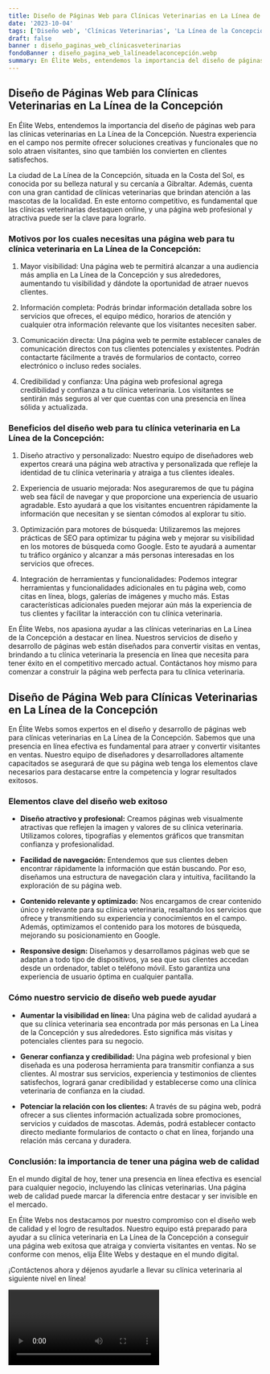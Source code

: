 ```yaml
---
title: Diseño de Páginas Web para Clínicas Veterinarias en La Línea de la Concepción
date: '2023-10-04'
tags: ['Diseño web', 'Clínicas Veterinarias', 'La Línea de la Concepción']
draft: false
banner : diseño_paginas_web_clínicasveterinarias
fondoBanner : diseño_pagina_web_lalíneadelaconcepción.webp
summary: En Élite Webs, entendemos la importancia del diseño de páginas web para las clínicas veterinarias en La Línea de la Concepción. Nuestra experiencia en el campo nos permite ofrecer soluciones creativas y funcionales que no solo atraen visitantes, sino que también los convierten en clientes satisfechos.
---
```


## Diseño de Páginas Web para Clínicas Veterinarias en La Línea de la Concepción

En Élite Webs, entendemos la importancia del diseño de páginas web para las clínicas veterinarias en La Línea de la Concepción. Nuestra experiencia en el campo nos permite ofrecer soluciones creativas y funcionales que no solo atraen visitantes, sino que también los convierten en clientes satisfechos.

La ciudad de La Línea de la Concepción, situada en la Costa del Sol, es conocida por su belleza natural y su cercanía a Gibraltar. Además, cuenta con una gran cantidad de clínicas veterinarias que brindan atención a las mascotas de la localidad. En este entorno competitivo, es fundamental que las clínicas veterinarias destaquen online, y una página web profesional y atractiva puede ser la clave para lograrlo.

### Motivos por los cuales necesitas una página web para tu clínica veterinaria en La Línea de la Concepción:

1. Mayor visibilidad: Una página web te permitirá alcanzar a una audiencia más amplia en La Línea de la Concepción y sus alrededores, aumentando tu visibilidad y dándote la oportunidad de atraer nuevos clientes.

2. Información completa: Podrás brindar información detallada sobre los servicios que ofreces, el equipo médico, horarios de atención y cualquier otra información relevante que los visitantes necesiten saber.

3. Comunicación directa: Una página web te permite establecer canales de comunicación directos con tus clientes potenciales y existentes. Podrán contactarte fácilmente a través de formularios de contacto, correo electrónico o incluso redes sociales.

4. Credibilidad y confianza: Una página web profesional agrega credibilidad y confianza a tu clínica veterinaria. Los visitantes se sentirán más seguros al ver que cuentas con una presencia en línea sólida y actualizada.

### Beneficios del diseño web para tu clínica veterinaria en La Línea de la Concepción:

1. Diseño atractivo y personalizado: Nuestro equipo de diseñadores web expertos creará una página web atractiva y personalizada que refleje la identidad de tu clínica veterinaria y atraiga a tus clientes ideales.

2. Experiencia de usuario mejorada: Nos aseguraremos de que tu página web sea fácil de navegar y que proporcione una experiencia de usuario agradable. Esto ayudará a que los visitantes encuentren rápidamente la información que necesitan y se sientan cómodos al explorar tu sitio.

3. Optimización para motores de búsqueda: Utilizaremos las mejores prácticas de SEO para optimizar tu página web y mejorar su visibilidad en los motores de búsqueda como Google. Esto te ayudará a aumentar tu tráfico orgánico y alcanzar a más personas interesadas en los servicios que ofreces.

4. Integración de herramientas y funcionalidades: Podemos integrar herramientas y funcionalidades adicionales en tu página web, como citas en línea, blogs, galerías de imágenes y mucho más. Estas características adicionales pueden mejorar aún más la experiencia de tus clientes y facilitar la interacción con tu clínica veterinaria.

En Élite Webs, nos apasiona ayudar a las clínicas veterinarias en La Línea de la Concepción a destacar en línea. Nuestros servicios de diseño y desarrollo de páginas web están diseñados para convertir visitas en ventas, brindando a tu clínica veterinaria la presencia en línea que necesita para tener éxito en el competitivo mercado actual. Contáctanos hoy mismo para comenzar a construir la página web perfecta para tu clínica veterinaria.

<GifSeo />

<Cta />

## Diseño de Página Web para Clínicas Veterinarias en La Línea de la Concepción

En Élite Webs somos expertos en el diseño y desarrollo de páginas web para clínicas veterinarias en La Línea de la Concepción. Sabemos que una presencia en línea efectiva es fundamental para atraer y convertir visitantes en ventas. Nuestro equipo de diseñadores y desarrolladores altamente capacitados se asegurará de que su página web tenga los elementos clave necesarios para destacarse entre la competencia y lograr resultados exitosos.

### Elementos clave del diseño web exitoso

- **Diseño atractivo y profesional:** Creamos páginas web visualmente atractivas que reflejen la imagen y valores de su clínica veterinaria. Utilizamos colores, tipografías y elementos gráficos que transmitan confianza y profesionalidad.

- **Facilidad de navegación:** Entendemos que sus clientes deben encontrar rápidamente la información que están buscando. Por eso, diseñamos una estructura de navegación clara y intuitiva, facilitando la exploración de su página web.

- **Contenido relevante y optimizado:** Nos encargamos de crear contenido único y relevante para su clínica veterinaria, resaltando los servicios que ofrece y transmitiendo su experiencia y conocimientos en el campo. Además, optimizamos el contenido para los motores de búsqueda, mejorando su posicionamiento en Google.

- **Responsive design:** Diseñamos y desarrollamos páginas web que se adaptan a todo tipo de dispositivos, ya sea que sus clientes accedan desde un ordenador, tablet o teléfono móvil. Esto garantiza una experiencia de usuario óptima en cualquier pantalla.

### Cómo nuestro servicio de diseño web puede ayudar

- **Aumentar la visibilidad en línea:** Una página web de calidad ayudará a que su clínica veterinaria sea encontrada por más personas en La Línea de la Concepción y sus alrededores. Esto significa más visitas y potenciales clientes para su negocio.

- **Generar confianza y credibilidad:** Una página web profesional y bien diseñada es una poderosa herramienta para transmitir confianza a sus clientes. Al mostrar sus servicios, experiencia y testimonios de clientes satisfechos, logrará ganar credibilidad y establecerse como una clínica veterinaria de confianza en la ciudad.

- **Potenciar la relación con los clientes:** A través de su página web, podrá ofrecer a sus clientes información actualizada sobre promociones, servicios y cuidados de mascotas. Además, podrá establecer contacto directo mediante formularios de contacto o chat en línea, forjando una relación más cercana y duradera.

### Conclusión: la importancia de tener una página web de calidad

En el mundo digital de hoy, tener una presencia en línea efectiva es esencial para cualquier negocio, incluyendo las clínicas veterinarias. Una página web de calidad puede marcar la diferencia entre destacar y ser invisible en el mercado.

En Élite Webs nos destacamos por nuestro compromiso con el diseño web de calidad y el logro de resultados. Nuestro equipo está preparado para ayudar a su clínica veterinaria en La Línea de la Concepción a conseguir una página web exitosa que atraiga y convierta visitantes en ventas. No se conforme con menos, elija Élite Webs y destaque en el mundo digital.

¡Contáctenos ahora y déjenos ayudarle a llevar su clínica veterinaria al siguiente nivel en línea!

<Video />

<CtaBot job='Clínicas Veterinarias' city='La Línea de la Concepción'/>

<Gmaps query='La Línea de la Concepción+españa+maps' />